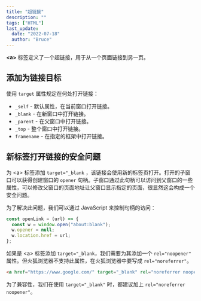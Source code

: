 ```yaml
---
title: "超链接"
description: ""
tags: ["HTML"]
last_update:
  date: "2022-07-18"
  author: "Bruce"
---
```


**&lt;a&gt;** 标签定义了一个超链接，用于从一个页面链接到另一页。

## 添加为链接目标

<p className="md-mb-4">
  使用 <code>target</code> 属性规定在何处打开链接：
</p>

- `_self` - 默认属性，在当前窗口打开链接。
- `_blank` - 在新窗口中打开链接。
- `_parent` - 在父窗口中打开链接。
- `_top` - 整个窗口中打开链接。
- `framename` - 在指定的框架中打开链接。

## 新标签打开链接的安全问题

为 &lt;a&gt; 标签添加 `target="_blank` ，该链接会使用新的标签页打开。打开的子窗口可以获得创建窗口的 `opener` 句柄。子窗口通过此句柄可以访问到父窗口的一些属性，可以修改父窗口的页面地址让父窗口显示指定的页面，很显然这会构成一个安全问题。

为了解决此问题，我们可以通过 JavaScript 来控制句柄的访问：

```javascript {3}
const openLink = (url) => {
  const w = window.open("about:blank");
  w.opener = null;
  w.location.href = url;
};
```

如果是 &lt;a&gt; 标签添加 `target="_blank`，我们需要为其添加一个 `rel="noopener"` 属性。但火狐浏览器不支持此属性，在火狐浏览器中要写成 `rel="noreferrer"`。

```html
<a href="https://www.google.com/" target="_blank" rel="noreferrer noopener" />
```

为了兼容性，我们在使用 `target="_blank"` 时，都建议加上 `rel="noreferrer noopener"`。
